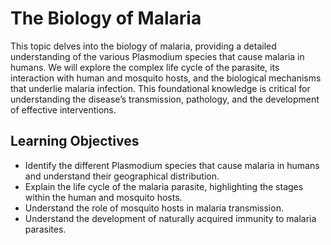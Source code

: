 # The Biology of Malaria

This topic delves into the biology of malaria, providing a detailed understanding of the various Plasmodium species that cause malaria in humans. We will explore the complex life cycle of the parasite, its interaction with human and mosquito hosts, and the biological mechanisms that underlie malaria infection. This foundational knowledge is critical for understanding the disease's transmission, pathology, and the development of effective interventions.

## Learning Objectives

-   Identify the different Plasmodium species that cause malaria in humans and understand their geographical distribution.
-   Explain the life cycle of the malaria parasite, highlighting the stages within the human and mosquito hosts.
-   Understand the role of mosquito hosts in malaria transmission.
-   Understand the development of naturally acquired immunity to malaria parasites.
